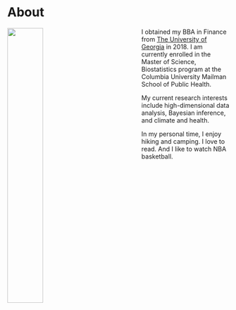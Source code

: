 # About

<img src="images/headshot.jpeg" style="width:40%; height:40%; padding-right: 100px" align = "left">
I obtained my BBA in Finance from [The University of Georgia](https://www.terry.uga.edu/) in 2018. I am currently enrolled in the Master of Science, Biostatistics program at the Columbia University Mailman School of Public Health.

My current research interests include high-dimensional data analysis, Bayesian inference, and climate and health.

In my personal time, I enjoy hiking and camping. I love to read. And I like to watch NBA basketball.